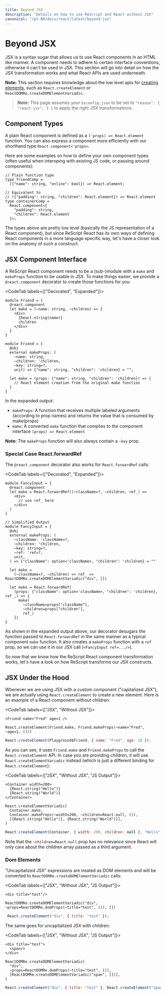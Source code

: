 ```yaml
---
title: Beyond JSX
description: "Details on how to use ReScript and React without JSX"
canonical: "/pt-BR/docs/react/latest/beyond-jsx"
---
```


# Beyond JSX

<Intro>

JSX is a syntax sugar that allows us to use React components in an HTML like manner. A component needs to adhere to certain interface conventions, otherwise it can't be used in JSX. This section will go into detail on how the JSX transformation works and what React APIs are used underneath.

</Intro>

**Note:** This section requires knowledge about the low level apis for [creating elements](./elements-and-jsx#creating-elements-from-component-functions), such as `React.createElement` or `ReactDOMRe.createDOMElementVariadic`.

> **Note:** This page assumes your `bsconfig.json` to be set to `"reason": { "react-jsx": 3 }` to apply the right JSX transformations.

## Component Types

A plain React component is defined as a `('props) => React.element` function. You can also express a component more efficiently with our shorthand type `React.component<'props>`.

Here are some examples on how to define your own component types (often useful when interoping with existing JS code, or passing around components):

```res
// Plain function type
type friendComp =
  ({"name": string, "online": bool}) => React.element;

// Equivalent to
// ({"padding": string, "children": React.element}) => React.element
type containerComp =
  React.component<{
    "padding": string,
    "children": React.element
  }>;
```
The types above are pretty low level (basically the JS representation of a React component), but since ReScript React has its own ways of defining React components in a more language specific way, let's have a closer look on the anatomy of such a construct.

## JSX Component Interface

A ReScript React component needs to be a (sub-)module with a `make` and `makeProps` function to be usable in JSX. To make things easier, we provide a `@react.component` decorator to create those functions for you:

<CodeTab labels={["Decorated", "Expanded"]}>

```res
module Friend = {
  @react.component
  let make = (~name: string, ~children) => {
    <div>
      {React.string(name)}
      children
    </div>
  }
}
```
```res
module Friend = {
  @obj
  external makeProps: (
    ~name: string,
    ~children: 'children,
    ~key: string=?,
    unit) => {"name": string, "children": 'children} = "";

  let make = (props: {"name": string, "children": 'children}) => {
    // React element creation from the original make function
  }
}
```

</CodeTab>

In the expanded output:

- `makeProps`: A function that receives multiple labeled arguments (according to prop names) and returns the value that is consumed by make(props)
- `make`: A converted `make` function that complies to the component interface `(props) => React.element`

**Note:** The `makeProps` function will also always contain a `~key` prop.

### Special Case React.forwardRef

The `@react.component` decorator also works for `React.forwardRef` calls:


<CodeTab labels={["Decorated", "Expanded"]}>

```res
module FancyInput = {
  @react.component
  let make = React.forwardRef((~className=?, ~children, ref_) =>
    <div>
      // use ref_ here
    </div>
  )
}
```

```res
// Simplified Output
module FancyInput = {
  @obj
  external makeProps: (
    ~className: 'className=?,
    ~children: 'children,
    ~key: string=?,
    ~ref: 'ref=?,
    unit,
  ) => {"className": option<'className>, "children": 'children} = ""

  let make =
    (~className=?, ~children) => ref_ => ReactDOMRe.createDOMElementVariadic("div", [])

  let make = React.forwardRef(
    (props: {"className": option<'className>, "children": 'children}, ref_,) => {
      make(
        ~className=props["className"],
        ~children=props["children"],
        ref_)
    })
}
```

</CodeTab>

As shown in the expanded output above, our decorator desugars the function passed to `React.forwardRef` in the same manner as a typical component `make` function. It also creates a `makeProps` function with a `ref` prop, so we can use it in our JSX call (`<FancyInput ref=.../>`).

So now that we know how the ReScript React component transformation works, let's have a look on how ReScript transforms our JSX constructs.

## JSX Under the Hood

Whenever we are using JSX with a custom component ("capitalized JSX"), we are actually using `React.createElement` to create a new element. Here is an example of a React component without children:

<CodeTab labels={["JSX", "Without JSX"]}>

```res
<Friend name="Fred" age=1 />
```
```res
React.createElement(Friend.make, Friend.makeProps(~name="Fred", ~age=1, ()))
```
```js
React.createElement(Playground$Friend, { name: "Fred", age: 20 });
```

</CodeTab>

As you can see, it uses `Friend.make` and `Friend.makeProps` to call the `React.createElement` API. In case you are providing children, it will use `React.createElementVariadic` instead (which is just a different binding for `React.createElement`):

<CodeTab labels={["JSX", "Without JSX", "JS Output"]}>

```res
<Container width=200>
  {React.string("Hello")}
  {React.string("World")}
</Container>
```

```res
React.createElementVariadic(
  Container.make,
  Container.makeProps(~width=200, ~children=React.null, ()),
  [{React.string("Hello")}, {React.string("World")}],
)
```

```js
React.createElement(Container, { width: 200, children: null }, "Hello", "World");
```

</CodeTab>

Note that the `~children=React.null` prop has no relevance since React will only care about the children array passed as a third argument.


### Dom Elements

"Uncapitalized JSX" expressions are treated as DOM elements and will be converted to `ReactDOMRe.createDOMElementVariadic` calls:

<CodeTab labels={["JSX", "Without JSX", "JS Output"]}>

```res
<div title="test"/>
```

```res
ReactDOMRe.createDOMElementVariadic("div", ~props=ReactDOMRe.domProps(~title="test", ()), [])
```

```js
 React.createElement("div", { title: "test" });
```

</CodeTab>

The same goes for uncapitalized JSX with children:

<CodeTab labels={["JSX", "Without JSX", "JS Output"]}>

```res
<div title="test">
  <span/>
</div>
```

```res
ReactDOMRe.createDOMElementVariadic(
  "div",
  ~props=ReactDOMRe.domProps(~title="test", ()),
  [ReactDOMRe.createDOMElementVariadic("span", [])],
)
```

```js
React.createElement("div", { title: "test" }, React.createElement("span", undefined));
```

</CodeTab>
